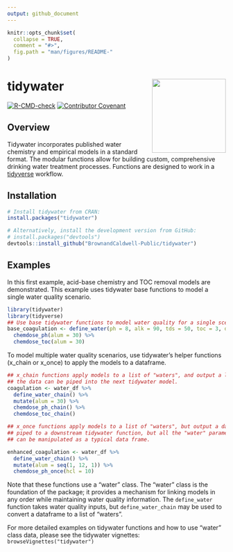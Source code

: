 ```yaml
---
output: github_document
---
```


<!-- README.md is generated from README.Rmd. Please edit that file -->

```r
knitr::opts_chunk$set(
  collapse = TRUE,
  comment = "#>",
  fig.path = "man/figures/README-"
)
```

# tidywater <img src="man/figures/tidywaterlogo.png" align="right" height = "170" />

<!-- badges: start -->
[![R-CMD-check](https://github.com/BrownandCaldwell-Public/tidywater/actions/workflows/R-CMD-check.yaml/badge.svg)](https://github.com/BrownandCaldwell-Public/tidywater/actions/workflows/R-CMD-check.yaml)
[![Contributor Covenant](https://img.shields.io/badge/Contributor%20Covenant-2.1-4baaaa.svg)](code_of_conduct.md)
<!-- badges: end -->

## Overview 

Tidywater incorporates published water chemistry and empirical models in a standard format.
The modular functions allow for building custom, comprehensive drinking water treatment processes. 
Functions are designed to work in a [tidyverse](https://www.tidyverse.org/) workflow. 

## Installation


``` r
# Install tidywater from CRAN:
install.packages("tidywater")

# Alternatively, install the development version from GitHub:
# install.packages("devtools")
devtools::install_github("BrownandCaldwell-Public/tidywater")
```

## Examples

In this first example, acid-base chemistry and TOC removal models are demonstrated. This example 
uses tidywater base functions to model a single water quality scenario.

```r
library(tidywater)
library(tidyverse)
## Use base tidywater functions to model water quality for a single scenario.
base_coagulation <- define_water(ph = 8, alk = 90, tds = 50, toc = 3, doc = 2.8, uv254 = 0.08) %>%
  chemdose_ph(alum = 30) %>%
  chemdose_toc(alum = 30)
```

To model multiple water quality scenarios, use tidywater's helper functions (x_chain or x_once) to 
apply the models to a dataframe.

```r
## x_chain functions apply models to a list of "waters", and output a list of "waters" so that
## the data can be piped into the next tidywater model.
coagulation <- water_df %>%
  define_water_chain() %>%
  mutate(alum = 30) %>%
  chemdose_ph_chain() %>%
  chemdose_toc_chain()

## x_once functions apply models to a list of "waters", but output a data frame. The data can not be
## piped to a downstream tidywater function, but all the "water" parameters are now visible and
## can be manipulated as a typical data frame.

enhanced_coagulation <- water_df %>%
  define_water_chain() %>%
  mutate(alum = seq(1, 12, 1)) %>%
  chemdose_ph_once(hcl = 10)
```

Note that these functions use a "water" class. The "water" class is the foundation of the package; 
it provides a mechanism for linking models in any order while maintaining water quality information.
The `define_water` function takes water quality inputs, but `define_water_chain` may be used to convert
a dataframe to a list of "waters".

For more detailed examples on tidywater functions and how to use "water" class data, please see 
the tidywater vignettes: `browseVignettes("tidywater")`

